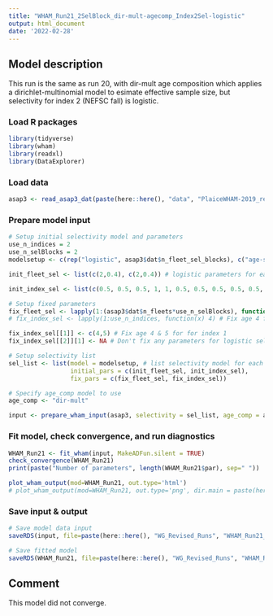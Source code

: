```yaml
---
title: "WHAM_Run21_2SelBlock_dir-mult-agecomp_Index2Sel-logistic"
output: html_document
date: '2022-02-28'
---
```


## Model description
This run is the same as run 20, with dir-mult age composition which applies a dirichlet-multinomial model to esimate effective sample size, but selectivity for index 2 (NEFSC fall) is logistic.

### Load R packages
```r
library(tidyverse)
library(wham)
library(readxl)
library(DataExplorer)
```

### Load data
```r
asap3 <- read_asap3_dat(paste(here::here(), "data", "PlaiceWHAM-2019_revised_NEFSC-LW-WAA_2SelBlock.DAT", sep="/"))
```

### Prepare model input
```r
# Setup initial selectivity model and parameters
use_n_indices = 2
use_n_selBlocks = 2
modelsetup <- c(rep("logistic", asap3$dat$n_fleet_sel_blocks), c("age-specific", "logistic"))

init_fleet_sel <- list(c(2,0.4), c(2,0.4)) # logistic parameters for each selectivity block, based on model type

init_index_sel <- list(c(0.5, 0.5, 0.5, 1, 1, 0.5, 0.5, 0.5, 0.5, 0.5, 0.5), c(2,0.4))

# Setup fixed parameters
fix_fleet_sel <- lapply(1:(asap3$dat$n_fleets*use_n_selBlocks), function(x) NA) 
# fix_index_sel <- lapply(1:use_n_indices, function(x) 4) # Fix age 4 for both indices,  NA means do not fix 

fix_index_sel[[1]] <- c(4,5) # Fix age 4 & 5 for for index 1
fix_index_sel[[2]][1] <- NA # Don't fix any parameters for logistic selectivity

# Setup selectivity list
sel_list <- list(model = modelsetup, # list selectivity model for each fleet and index
                 initial_pars = c(init_fleet_sel, init_index_sel),
                 fix_pars = c(fix_fleet_sel, fix_index_sel))

# Specify age_comp model to use
age_comp <- "dir-mult"

input <- prepare_wham_input(asap3, selectivity = sel_list, age_comp = age_comp, model_name = "WHAM_Run21") 
```

### Fit model, check convergence, and run diagnostics
```r
WHAM_Run21 <- fit_wham(input, MakeADFun.silent = TRUE) 
check_convergence(WHAM_Run21)
print(paste("Number of parameters", length(WHAM_Run21$par), sep=" "))

plot_wham_output(mod=WHAM_Run21, out.type='html')
# plot_wham_output(mod=WHAM_Run21, out.type='png', dir.main = paste(here::here(), "WHAM_Run21", sep="/"))
```


### Save input & output
```r
# Save model data input
saveRDS(input, file=paste(here::here(), "WG_Revised_Runs", "WHAM_Run21_2SelBlock_dir-mult-agecomp_Index2Sel-logistic", "WHAM_Run21_input.rds", sep="/"))

# Save fitted model
saveRDS(WHAM_Run21, file=paste(here::here(), "WG_Revised_Runs", "WHAM_Run21_2SelBlock_dir-mult-agecomp_Index2Sel-logistic", "WHAM_Run21_model.rds", sep="/"))
```

## Comment
This model did not converge.
